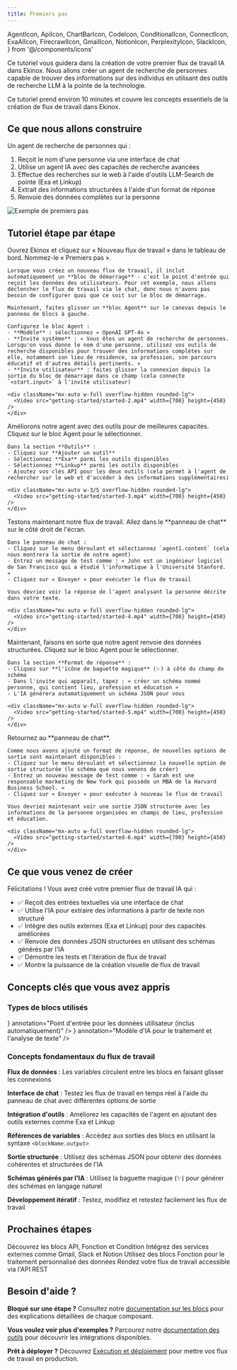 ```yaml
---
title: Premiers pas
---
```


  AgentIcon,
  ApiIcon,
  ChartBarIcon,
  CodeIcon,
  ConditionalIcon,
  ConnectIcon,
  ExaAIIcon,
  FirecrawlIcon,
  GmailIcon,
  NotionIcon,
  PerplexityIcon,
  SlackIcon,
} from '@/components/icons'

Ce tutoriel vous guidera dans la création de votre premier flux de travail IA dans Ekinox. Nous allons créer un agent de recherche de personnes capable de trouver des informations sur des individus en utilisant des outils de recherche LLM à la pointe de la technologie.

<Callout type="info">
  Ce tutoriel prend environ 10 minutes et couvre les concepts essentiels de la création de flux de travail dans Ekinox.
</Callout>

## Ce que nous allons construire

Un agent de recherche de personnes qui :
1. Reçoit le nom d'une personne via une interface de chat
2. Utilise un agent IA avec des capacités de recherche avancées
3. Effectue des recherches sur le web à l'aide d'outils LLM-Search de pointe (Exa et Linkup)
4. Extrait des informations structurées à l'aide d'un format de réponse
5. Renvoie des données complètes sur la personne

<Image
  src="/static/getting-started/started-1.png"
  alt="Exemple de premiers pas"
  width={800}
  height={500}
/>

## Tutoriel étape par étape

<Steps>
  <Step title="Créer un flux de travail et ajouter un agent IA">
    Ouvrez Ekinox et cliquez sur « Nouveau flux de travail » dans le tableau de bord. Nommez-le « Premiers pas ».
    
    Lorsque vous créez un nouveau flux de travail, il inclut automatiquement un **bloc de démarrage** - c'est le point d'entrée qui reçoit les données des utilisateurs. Pour cet exemple, nous allons déclencher le flux de travail via le chat, donc nous n'avons pas besoin de configurer quoi que ce soit sur le bloc de démarrage.
    
    Maintenant, faites glisser un **bloc Agent** sur le canevas depuis le panneau de blocs à gauche.
    
    Configurez le bloc Agent :
    - **Modèle** : sélectionnez « OpenAI GPT-4o »
    - **Invite système** : « Vous êtes un agent de recherche de personnes. Lorsqu'on vous donne le nom d'une personne, utilisez vos outils de recherche disponibles pour trouver des informations complètes sur elle, notamment son lieu de résidence, sa profession, son parcours éducatif et d'autres détails pertinents. »
    - **Invite utilisateur** : faites glisser la connexion depuis la sortie du bloc de démarrage dans ce champ (cela connecte `<start.input>` à l'invite utilisateur)
    
    <div className="mx-auto w-full overflow-hidden rounded-lg">
      <Video src="getting-started/started-2.mp4" width={700} height={450} />
    </div>
  </Step>
  
  <Step title="Ajouter des outils à l'agent">
    Améliorons notre agent avec des outils pour de meilleures capacités. Cliquez sur le bloc Agent pour le sélectionner.
    
    Dans la section **Outils** :
    - Cliquez sur **Ajouter un outil**
    - Sélectionnez **Exa** parmi les outils disponibles
    - Sélectionnez **Linkup** parmi les outils disponibles
    - Ajoutez vos clés API pour les deux outils (cela permet à l'agent de rechercher sur le web et d'accéder à des informations supplémentaires)
    
    <div className="mx-auto w-3/5 overflow-hidden rounded-lg">
      <Video src="getting-started/started-3.mp4" width={700} height={450} />
    </div>
  </Step>
  
  <Step title="Tester le flux de travail de base">
    Testons maintenant notre flux de travail. Allez dans le **panneau de chat** sur le côté droit de l'écran.
    
    Dans le panneau de chat :
    - Cliquez sur le menu déroulant et sélectionnez `agent1.content` (cela nous montrera la sortie de notre agent)
    - Entrez un message de test comme : « John est un ingénieur logiciel de San Francisco qui a étudié l'informatique à l'Université Stanford. »
    - Cliquez sur « Envoyer » pour exécuter le flux de travail
    
    Vous devriez voir la réponse de l'agent analysant la personne décrite dans votre texte.
    
    <div className="mx-auto w-full overflow-hidden rounded-lg">
      <Video src="getting-started/started-4.mp4" width={700} height={450} />
    </div>
  </Step>
  
  <Step title="Ajouter une sortie structurée">
    Maintenant, faisons en sorte que notre agent renvoie des données structurées. Cliquez sur le bloc Agent pour le sélectionner.
    
    Dans la section **Format de réponse** :
    - Cliquez sur **l'icône de baguette magique** (✨) à côté du champ de schéma
    - Dans l'invite qui apparaît, tapez : « créer un schéma nommé personne, qui contient lieu, profession et éducation »
    - L'IA générera automatiquement un schéma JSON pour vous
    
    <div className="mx-auto w-full overflow-hidden rounded-lg">
      <Video src="getting-started/started-5.mp4" width={700} height={450} />
    </div>
  </Step>
  
  <Step title="Tester la sortie structurée">
    Retournez au **panneau de chat**.
    
    Comme nous avons ajouté un format de réponse, de nouvelles options de sortie sont maintenant disponibles :
    - Cliquez sur le menu déroulant et sélectionnez la nouvelle option de sortie structurée (le schéma que nous venons de créer)
    - Entrez un nouveau message de test comme : « Sarah est une responsable marketing de New York qui possède un MBA de la Harvard Business School. »
    - Cliquez sur « Envoyer » pour exécuter à nouveau le flux de travail
    
    Vous devriez maintenant voir une sortie JSON structurée avec les informations de la personne organisées en champs de lieu, profession et éducation.
    
    <div className="mx-auto w-full overflow-hidden rounded-lg">
      <Video src="getting-started/started-6.mp4" width={700} height={450} />
    </div>
  </Step>
</Steps>

## Ce que vous venez de créer

Félicitations ! Vous avez créé votre premier flux de travail IA qui :
- ✅ Reçoit des entrées textuelles via une interface de chat
- ✅ Utilise l'IA pour extraire des informations à partir de texte non structuré
- ✅ Intègre des outils externes (Exa et Linkup) pour des capacités améliorées
- ✅ Renvoie des données JSON structurées en utilisant des schémas générés par l'IA
- ✅ Démontre les tests et l'itération de flux de travail
- ✅ Montre la puissance de la création visuelle de flux de travail

## Concepts clés que vous avez appris

### Types de blocs utilisés

<Files>
  <File
    name="Bloc de démarrage"
    icon={<ConnectIcon className="h-4 w-4" />}
    annotation="Point d'entrée pour les données utilisateur (inclus automatiquement)"
  />
  <File
    name="Bloc Agent"
    icon={<AgentIcon className="h-4 w-4" />}
    annotation="Modèle d'IA pour le traitement et l'analyse de texte"
  />
</Files>

### Concepts fondamentaux du flux de travail

**Flux de données** : Les variables circulent entre les blocs en faisant glisser les connexions

**Interface de chat** : Testez les flux de travail en temps réel à l'aide du panneau de chat avec différentes options de sortie

**Intégration d'outils** : Améliorez les capacités de l'agent en ajoutant des outils externes comme Exa et Linkup

**Références de variables** : Accédez aux sorties des blocs en utilisant la syntaxe `<blockName.output>`

**Sortie structurée** : Utilisez des schémas JSON pour obtenir des données cohérentes et structurées de l'IA

**Schémas générés par l'IA** : Utilisez la baguette magique (✨) pour générer des schémas en langage naturel

**Développement itératif** : Testez, modifiez et retestez facilement les flux de travail

## Prochaines étapes

<Cards>
  <Card title="Ajouter plus de blocs" href="/blocks">
    Découvrez les blocs API, Fonction et Condition
  </Card>
  <Card title="Utiliser des outils" href="/tools">
    Intégrez des services externes comme Gmail, Slack et Notion
  </Card>
  <Card title="Ajouter une logique personnalisée" href="/blocks/function">
    Utilisez des blocs Fonction pour le traitement personnalisé des données
  </Card>
  <Card title="Déployer votre flux de travail" href="/execution">
    Rendez votre flux de travail accessible via l'API REST
  </Card>
</Cards>

## Besoin d'aide ?

**Bloqué sur une étape ?** Consultez notre [documentation sur les blocs](/blocks) pour des explications détaillées de chaque composant.

**Vous voulez voir plus d'exemples ?** Parcourez notre [documentation des outils](/tools) pour découvrir les intégrations disponibles.

**Prêt à déployer ?** Découvrez [Exécution et déploiement](/execution) pour mettre vos flux de travail en production.
